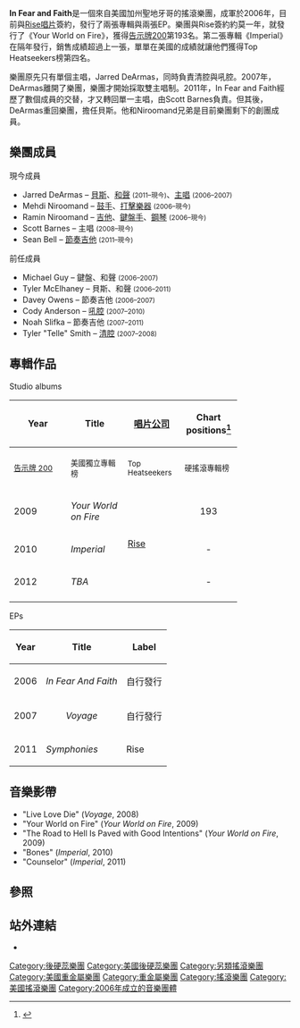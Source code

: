 {{Orphan|time=2016-12-17T11:02:30+00:00}}

{{Infobox musical artist | <!-- See Wikipedia:WikiProject Musicians -->
| name                = In Fear and Faith
| image                 = In Fear and Faith 2010.jpg
| caption            = 2010年，In Fear and Faith在[[亞利桑那州|亞利桑那州]]的[[坦佩_(亞利桑那州)|坦佩]]
| background          = group_or_band
| country              = [[美國|美國]] [[加州|加州]] [[聖地牙哥_(加利福尼亞州)|聖地牙哥]]
| genre               = <!--These genres have already been proven with reliable sources. Do not edit this section on your own, if you would like to have your own say for InFaF's genre, consult the discussion page.--> [[後硬蕊|後硬蕊]], [[另類金屬|另類金屬]]
| years_active        = 2006–現今
| label               = [[Rise_Records|Rise]]
| website                 = [http://www.infearandfaith.net/ www.infearandfaith.net]
| associated_acts     = [[Greeley_Estates|Greeley Estates]], All the Kings Men
| current_members     = Ramin Niroomand<br/>Mehdi Niroomand<br/>Jarred DeArmas<br/>Scott Barnes<br/>Sean Bell
| past_members        = Cody Anderson<br/>Tyler Smith<br/>Davey Owens<br/>Michael Guy<br/>Noah Slifka<br/>Tyler McElhaney
}}

'''In Fear and Faith'''是一個來自美國加州聖地牙哥的搖滾樂團，成軍於2006年，目前與[[Rise唱片|Rise唱片]]簽約，發行了兩張專輯與兩張EP。樂團與Rise簽約約莫一年，就發行了《Your World on Fire》，獲得[[告示牌|告示牌200]]第193名。第二張專輯《Imperial》在隔年發行，銷售成績超過上一張，單單在美國的成績就讓他們獲得Top Heatseekers榜第四名。

樂團原先只有單個主唱，Jarred DeArmas，同時負責清腔與吼腔。2007年，DeArmas離開了樂團，樂團才開始採取雙主唱制。2011年，In Fear and Faith經歷了數個成員的交替，才又轉回單一主唱，由Scott Barnes負責。但其後，DeArmas重回樂團，擔任貝斯。他和Niroomand兄弟是目前樂團剩下的創團成員。

==樂團成員==
;現今成員
* Jarred DeArmas – [[貝斯|貝斯]]、[[和聲|和聲]] <small>(2011–現今)</small>、[[主唱|主唱]] <small>(2006–2007)</small>
* Mehdi Niroomand – [[鼓手|鼓手]]、[[打擊樂器|打擊樂器]] <small>(2006–現今)</small>
* Ramin Niroomand – [[吉他|吉他]]、[[鍵盤|鍵盤手]]、[[鋼琴|鋼琴]] <small>(2006–現今)</small>
* Scott Barnes – 主唱 <small>(2008–現今)</small>
* Sean Bell – [[吉他|節奏吉他]] <small>(2011–現今)</small>

;前任成員
* Michael Guy – 鍵盤、和聲 <small>(2006–2007)</small>
* Tyler McElhaney – 貝斯、和聲 <small>(2006–2011)</small>
* Davey Owens – 節奏吉他 <small>(2006–2007)</small>
* Cody  Anderson – [[吼腔|吼腔]] <small>(2007–2010)</small>
* Noah Slifka – 節奏吉他 <small>(2007–2011)</small>
* Tyler "Telle" Smith – [[清腔|清腔]] <small>(2007–2008)</small>

==專輯作品==
;Studio albums
{| class="wikitable"
! rowspan="2"| Year
! rowspan="2"| Title
! rowspan="2"| [[唱片公司|唱片公司]]
! colspan="4"| Chart positions<ref>{{cite web|title=In Fear & Faith Music News & Info|url=http://www.billboard.com/artist/in-fear-faith/1052287|accessdate=8 November 2011|archive-date=2012-11-09|archive-url=https://web.archive.org/web/20121109041927/http://www.billboard.com/artist/in-fear-faith/1052287|dead-url=no}}</ref>
|-
! width="86"| <small>[[告示牌|告示牌 200]]</small>
! width="86"| <small>美國獨立專輯榜</small>
! width="86"| <small>Top Heatseekers</small>
! width="86"| <small>硬搖滾專輯榜</small>
|-
| 2009
| ''Your World on Fire''
|rowspan="3"| [[Rise_Records|Rise]]
| align="center"| 193
| align="center"| 23
| align="center"| 8
| align="center"| -
|-
| 2010
| ''Imperial''
| align="center"| -
| align="center"| 32
| align="center"| 4
| align="center"| 18
|-
| 2012
| ''TBA''
| align="center"| -
| align="center"| -
| align="center"| -
| align="center"| -
|-
|}

;EPs
{| class="wikitable"
! Year
! Title
! Label
|-
| align="left" | 2006
| align="center" | ''In Fear And Faith''
| 自行發行
|-
| align="left" | 2007
| align="center" | ''Voyage''
| 自行發行
|-
| 2011
| ''Symphonies''
| Rise
|}

== 音樂影帶 ==
*"Live Love Die" (''Voyage'', 2008)
*"Your World on Fire" (''Your World on Fire'', 2009)
*"The Road to Hell Is Paved with Good Intentions" (''Your World on Fire'', 2009)
*"Bones" (''Imperial'', 2010)
*"Counselor" (''Imperial'', 2011)

==參照==
{{Reflist}}

==站外連結==
*{{Facebook|infaf}}

{{DEFAULTSORT:In Fear and Faith}}
[[Category:後硬蕊樂團|Category:後硬蕊樂團]]
[[Category:美國後硬蕊樂團|Category:美國後硬蕊樂團]]
[[Category:另類搖滾樂團|Category:另類搖滾樂團]]
[[Category:美國重金屬樂團|Category:美國重金屬樂團]]
[[Category:重金屬樂團|Category:重金屬樂團]]
[[Category:搖滾樂團|Category:搖滾樂團]]
[[Category:美國搖滾樂團|Category:美國搖滾樂團]]
[[Category:2006年成立的音樂團體|Category:2006年成立的音樂團體]]